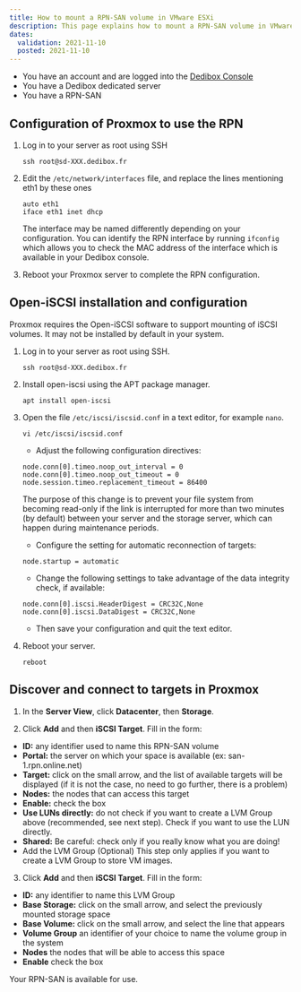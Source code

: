 ```yaml
---
title: How to mount a RPN-SAN volume in VMware ESXi
description: This page explains how to mount a RPN-SAN volume in VMware ESXi
dates:
  validation: 2021-11-10
  posted: 2021-11-10
---
```


<Message type="requirement">

* You have an account and are logged into the [Dedibox Console](https://console.online.net)
* You have a Dedibox dedicated server
* You have a RPN-SAN 

</Message>

## Configuration of Proxmox to use the RPN

1. Log in to your server as root using SSH
    ```
    ssh root@sd-XXX.dedibox.fr
    ```
2. Edit the `/etc/network/interfaces` file, and replace the lines mentioning eth1 by these ones
    ```
    auto eth1
    iface eth1 inet dhcp
    ```

    <Message type="tip">

    The interface may be named differently depending on your configuration. You can identify the RPN interface by running `ifconfig` which allows you to check the MAC address of the interface which is available in your Dedibox console.

    </Message>

3. Reboot your Proxmox server to complete the RPN configuration.


## Open-iSCSI installation and configuration

Proxmox requires the Open-iSCSI software to support mounting of iSCSI volumes. It may not be installed by default in your system.

1. Log in to your server as root using SSH.
    ```
    ssh root@sd-XXX.dedibox.fr
    ```
2. Install open-iscsi using the APT package manager.
    ```
    apt install open-iscsi
    ```

3. Open the file `/etc/iscsi/iscsid.conf` in a text editor, for example `nano`.
    ```
    vi /etc/iscsi/iscsid.conf
    ```

    * Adjust the following configuration directives:
    ```
    node.conn[0].timeo.noop_out_interval = 0
    node.conn[0].timeo.noop_out_timeout = 0
    node.session.timeo.replacement_timeout = 86400
    ```
    The purpose of this change is to prevent your file system from becoming read-only if the link is interrupted for more than two minutes (by default) between your server and the storage server, which can happen during maintenance periods.

    * Configure the setting for automatic reconnection of targets:
    ```
    node.startup = automatic
    ```

    * Change the following settings to take advantage of the data integrity check, if available:
    ```
    node.conn[0].iscsi.HeaderDigest = CRC32C,None
    node.conn[0].iscsi.DataDigest = CRC32C,None
    ```
    * Then save your configuration and quit the text editor. 

7. Reboot your server. 
    ```
    reboot 
    ```

## Discover and connect to targets in Proxmox

1. In the **Server View**, click **Datacenter**, then **Storage**.

2. Click **Add** and then **iSCSI Target**. Fill in the form:

* **ID:** any identifier used to name this RPN-SAN volume
* **Portal:** the server on which your space is available (ex: san-1.rpn.online.net)
* **Target:** click on the small arrow, and the list of available targets will be displayed (if it is not the case, no need to go further, there is a problem)
* **Nodes:** the nodes that can access this target
* **Enable:** check the box
* **Use LUNs directly:** do not check if you want to create a LVM Group above (recommended, see next step). Check if you want to use the LUN directly.
* **Shared:** Be careful: check only if you really know what you are doing!
* Add the LVM Group (Optional)
This step only applies if you want to create a LVM Group to store VM images.

3. Click **Add** and then **iSCSI Target**. Fill in the form:

* **ID:** any identifier to name this LVM Group
* **Base Storage:** click on the small arrow, and select the previously mounted storage space
* **Base Volume:** click on the small arrow, and select the line that appears
* **Volume Group** an identifier of your choice to name the volume group in the system
* **Nodes** the nodes that will be able to access this space
* **Enable** check the box

Your RPN-SAN is available for use.